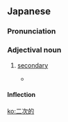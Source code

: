 ==Japanese==
{{ja-kanjitab|に|じ|てき|yomi=on}}

===Pronunciation===
{{ja-pron|にじてき|acc=0|y=on}}

===Adjectival noun===
{{ja-adj|infl=na|にじてき}}

# [[secondary]]
#* {{RQ:Obama enzetsu}}
#*: {{ja-usex|これらの原則に対する我々の支持は、'''二次的'''利害ではない。|これら の げんそく に たいする われわれ の しじ は、 '''にじてき''' りがい で は ない。|Our support for these principles is not a secondary interest.}}

====Inflection====
{{ja-na|にじてき}}

[[ko:二次的]]